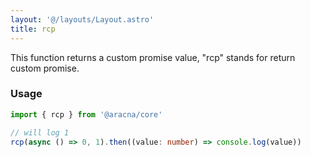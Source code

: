 ```yaml
---
layout: '@/layouts/Layout.astro'
title: rcp
---
```


This function returns a custom promise value, "rcp" stands for return custom promise.

### Usage

```ts
import { rcp } from '@aracna/core'

// will log 1
rcp(async () => 0, 1).then((value: number) => console.log(value))
```
